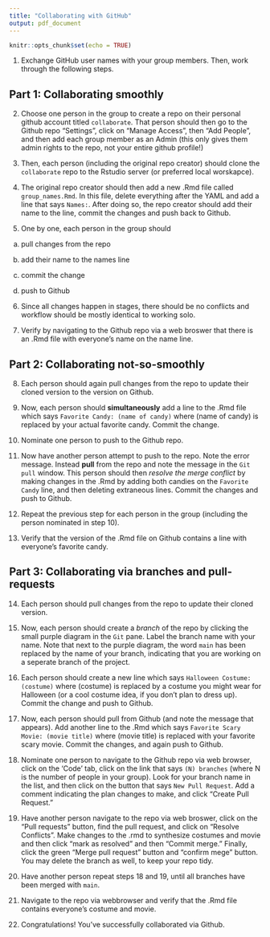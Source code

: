 ```yaml
---
title: "Collaborating with GitHub"
output: pdf_document
---
```


```r
knitr::opts_chunk$set(echo = TRUE)
```

1. Exchange GitHub user names with your group members. Then, work through the following steps.

## Part 1: Collaborating smoothly

2. Choose one person in the group to create a repo on their personal github account titled `collaborate`. That person should then go to the Github repo "Settings", click on "Manage Access", then "Add People", and then add each group member as an Admin (this only gives them admin rights to the repo, not your entire github profile!)

3. Then, each person (including the original repo creator) should clone the `collaborate` repo to the Rstudio server (or preferred local worskapce).

4. The original repo creator should then add a new .Rmd file called `group_names.Rmd`. In this file, delete everything after the YAML and add a line that says `Names:`. After doing so, the repo creator should add their name to the line, commit the changes and push back to Github.

5. One by one, each person in the group should 

(a) pull changes from the repo

(b) add their name to the names line

(c) commit the change

(d) push to Github

6. Since all changes happen in stages, there should be no conflicts and workflow should be mostly identical to working solo.

7. Verify by navigating to the Github repo via a web broswer that there is an .Rmd file with everyone's name on the name line.

## Part 2: Collaborating not-so-smoothly

8. Each person should again pull changes from the repo to update their cloned version to the version on Github.

9. Now, each person should **simultaneously** add a line to the .Rmd file which says `Favorite Candy: (name of candy)` where (name of candy) is replaced by your actual favorite candy. Commit the change.

10. Nominate one person to push to the Github repo. 

11. Now have another person attempt to push to the repo. Note the error message. Instead **pull** from the repo and note the message in the `Git pull` window. This person should then *resolve the merge conflict* by making changes in the .Rmd by adding both candies on the `Favorite Candy` line, and then deleting extraneous lines. Commit the changes and push to Github.

12. Repeat the previous step for each person in the group (including the person nominated in step 10). 

13. Verify that the version of the .Rmd file on Github contains a line with everyone's favorite candy.

## Part 3: Collaborating via branches and pull-requests

14. Each person should pull changes from the repo to update their cloned version.

15. Now, each person should create a *branch* of the repo by clicking the small purple diagram in the `Git` pane. Label the branch name with your name. Note that next to the purple diagram, the word `main` has been replaced by the name of your branch, indicating that you are working on a seperate branch of the project.

16. Each person should create a new line which says `Halloween Costume: (costume)` where (costume) is replaced by a costume you might wear for Halloween (or a cool costume idea, if you don't plan to dress up). Commit the change and push to Github.

17. Now, each person should pull from Github (and note the message that appears). Add another line to the .Rmd which says `Favorite Scary Movie: (movie title)` where (movie title) is replaced with your favorite scary movie. Commit the changes, and again push to Github.

18. Nominate one person to navigate to the Github repo via web browser, click on the 'Code' tab, click on the link that says `(N) branches` (where N is the number of people in your group). Look for your branch name in the list, and then click on the button that says `New Pull Request`. Add a comment indicating the plan changes to make, and click "Create Pull Request."

19. Have another person navigate to the repo via web broswer, click on the "Pull requests" button, find the pull request, and click on "Resolve Conflicts". Make changes to the .rmd to synthesize costumes and movie and then click "mark as resolved" and then "Commit merge." Finally, click the green "Merge pull request" button and "confirm mege" button. You may delete the branch as well, to keep your repo tidy.

20. Have another person repeat steps 18 and 19, until all branches have been merged with `main`.

21. Navigate to the repo via webbrowser and verify that the .Rmd file contains everyone's costume and movie.

22. Congratulations! You've successfully collaborated via Github.